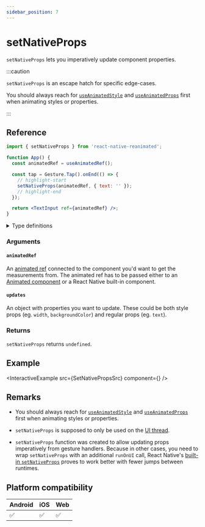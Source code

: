 ```yaml
---
sidebar_position: 7
---
```


# setNativeProps

`setNativeProps` lets you imperatively update component properties.

:::caution

`setNativeProps` is an escape hatch for specific edge-cases.

You should always reach for [`useAnimatedStyle`](docs/core/useAnimatedStyle) and [`useAnimatedProps`](docs/core/useAnimatedProps) first when animating styles or properties.

:::

## Reference

```jsx
import { setNativeProps } from 'react-native-reanimated';

function App() {
  const animatedRef = useAnimatedRef();

  const tap = Gesture.Tap().onEnd(() => {
    // highlight-start
    setNativeProps(animatedRef, { text: '' });
    // highlight-end
  });

  return <TextInput ref={animatedRef} />;
}
```

<details>
<summary>Type definitions</summary>

```typescript
function setNativeProps<T extends Component>(
  animatedRef: AnimatedRef<T>,
  updates: StyleProps
) => void;
```

</details>

### Arguments

#### `animatedRef`

An [animated ref](/docs/core/useAnimatedRef#returns) connected to the component you'd want to get the measurements from. The animated ref has to be passed either to an [Animated component](/docs/fundamentals/glossary#animated-component) or a React Native built-in component.

#### `updates`

An object with properties you want to update. These could be both style props (eg. `width`, `backgroundColor`) and regular props (eg. `text`).

### Returns

`setNativeProps` returns `undefined`.

## Example


<InteractiveExample src={SetNativePropsSrc} component={<SetNativeProps />} />

## Remarks

- You should always reach for [`useAnimatedStyle`](docs/core/useAnimatedStyle) and [`useAnimatedProps`](docs/core/useAnimatedProps) first when animating styles or properties.

- `setNativeProps` is supposed to only be used on the [UI thread](/docs/fundamentals/glossary#ui-thread).

- `setNativeProps` function was created to allow updating props imperatively from gesture handlers. Because in other cases, you need to wrap `setNativeProps` with an additional `runOnUI` call, React Native's [built-in `setNativeProps`](https://reactnative.dev/docs/animations#setnativeprops) proves to work better with fewer jumps between runtimes.

## Platform compatibility

<div className="platform-compatibility">

| Android | iOS | Web |
| ------- | --- | --- |
| ✅      | ✅  | ✅  |

</div>
